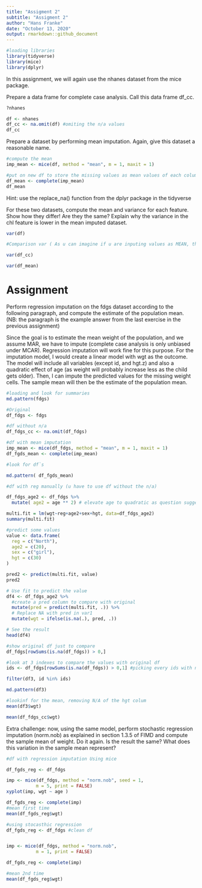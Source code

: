 ```yaml
---
title: "Assigment 2"
subtitle: "Assigment 2"
author: "Hans Franke"
date: "October 13, 2020"
output: rmarkdown::github_document
---
```


```r
#loading libraries
library(tidyverse)
library(mice)
library(dplyr)
```

In this assignment, we will again use the nhanes dataset from the mice package.

Prepare a data frame for complete case analysis. Call this data frame df_cc.

```r
?nhanes

df <- nhanes
df_cc <- na.omit(df) #omiting the n/a values
df_cc
```


Prepare a dataset by performing mean imputation. Again, give this dataset a reasonable name.

```r
#compute the mean
imp_mean <- mice(df, method = "mean", m = 1, maxit = 1)

#put on new df to store the missing values as mean values of each colum
df_mean <- complete(imp_mean)
df_mean
```


Hint: use the replace_na() function from the dplyr package in the tidyverse

For these two datasets, compute the mean and variance for each feature. Show how they differ! Are they the same? Explain why the variance in the chl feature is lower in the mean imputed dataset.
```r
var(df)
```

```r
#Comparison var ( As u can imagine if u are inputing values as MEAN, the variance will decrease because more points will become "closer to the mean")

var(df_cc)
```
```r
var(df_mean)
```


# Assignment

Perform regression imputation on the fdgs dataset according to the following paragraph, and compute the estimate of the population mean. (NB: the paragraph is the example answer from the last exercise in the previous assignment)

Since the goal is to estimate the mean weight of the population, and we assume MAR, we have to impute (complete case analysis is only unbiased under MCAR). Regression imputation will work fine for this purpose. For the imputation model, I would create a linear model with wgt as the outcome. The model will include all variables (except id, and hgt.z) and also a quadratic effect of age (as weight will probably increase less as the child gets older). Then, I can impute the predicted values for the missing weight cells. The sample mean will then be the estimate of the population mean.

```r
#loading and look for summaries
md.pattern(fdgs)
```

```r
#Original
df_fdgs <- fdgs

#df without n/a
df_fdgs_cc <- na.omit(df_fdgs)

#df with mean imputation
imp_mean <- mice(df_fdgs, method = "mean", m = 1, maxit = 1)
df_fgds_mean <- complete(imp_mean)

#look for df`s

md.pattern( df_fgds_mean)
```



```r
#df with reg manually (u have to use df without the n/a)

df_fdgs_age2 <- df_fdgs %>%
  mutate( age2 = age ** 2) # elevate age to quadratic as question suggests

multi.fit = lm(wgt~reg+age2+sex+hgt, data=df_fdgs_age2)
summary(multi.fit)

```

```r
#predict some values
value <- data.frame(
  reg = c("North"),
  age2 = c(20),
  sex = c("girl"),
  hgt = c(30)
)

pred2 <- predict(multi.fit, value)
pred2

```



```r
# Use fit to predict the value
df4 <- df_fdgs_age2 %>% 
  #create a pred column to compare with original
  mutate(pred = predict(multi.fit, .)) %>%
  # Replace NA with pred in var1
  mutate(wgt = ifelse(is.na(.), pred, .))

# See the result
head(df4)

```

```r
#show original df just to compare
df_fdgs[rowSums(is.na(df_fdgs)) > 0,]
```



```r
#look at 3 indexes to compare the values with original df
ids <- df_fdgs[rowSums(is.na(df_fdgs)) > 0,1] #picking every ids with n/a values

filter(df3, id %in% ids)


```

```r
md.pattern(df3)
```

```r
#lookinf for the mean, removing N/A of the hgt colum
mean(df3$wgt)

```

```r
mean(df_fdgs_cc$wgt)
```


Extra challenge: now, using the same model, perform stochastic regression imputation (norm.nob) as explained in section 1.3.5 of FIMD and compute the sample mean of weight. Do it again. Is the result the same? What does this variation in the sample mean represent?

```r
#df with regression imputation Using mice

df_fgds_reg <- df_fdgs

imp <- mice(df_fdgs, method = "norm.nob", seed = 1,
           m = 5, print = FALSE)
xyplot(imp, wgt ~ age )
```

```r
df_fgds_reg <- complete(imp)
#mean first time
mean(df_fgds_reg$wgt)
```



```r
#using stocasthic regression
df_fgds_reg <- df_fdgs #clean df


imp <- mice(df_fdgs, method = "norm.nob",
           m = 1, print = FALSE)

df_fgds_reg <- complete(imp)

#mean 2nd time
mean(df_fgds_reg$wgt)
```





